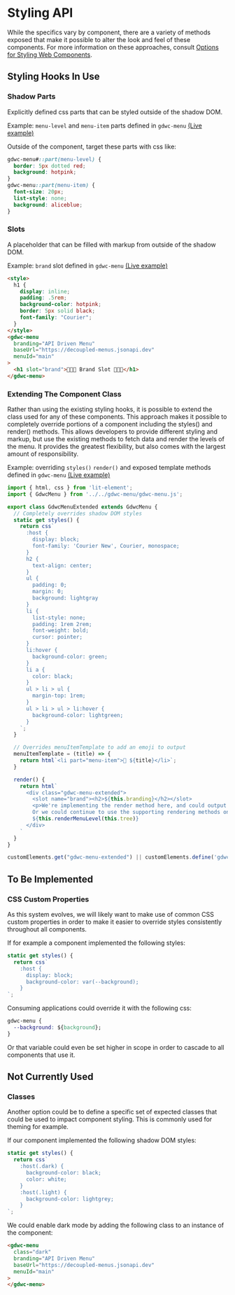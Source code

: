 
<Meta title="Overview/Styling API" />

# Styling API

While the specifics vary by component, there are a variety of methods exposed that make it possible
to alter the look and feel of these components. For more information on these approaches, consult [Options for Styling Web Components](https://nolanlawson.com/2021/01/03/options-for-styling-web-components/).

## Styling Hooks In Use

### Shadow Parts

Explicitly defined css parts that can be styled outside of the shadow DOM.

Example: `menu-level` and `menu-item` parts defined in `gdwc-menu` [(Live example)](/?path=/story/components-menu--styled-by-shadow-parts)

Outside of the component, target these parts with css like:

```css
gdwc-menu#::part(menu-level) {
  border: 5px dotted red;
  background: hotpink;
}
gdwc-menu::part(menu-item) {
  font-size: 20px;
  list-style: none;
  background: aliceblue;
}
```

### Slots

A placeholder that can be filled with markup from outside of the shadow DOM.

Example: `brand` slot defined in `gdwc-menu` [(Live example)](/?path=/story/components-menu--brand-slot-override)

```html
<style>
  h1 {
    display: inline;
    padding: .5rem;
    background-color: hotpink;
    border: 5px solid black;
    font-family: "Courier";
  }
</style>
<gdwc-menu
  branding="API Driven Menu"
  baseUrl="https://decoupled-menus.jsonapi.dev"
  menuId="main"
>
  <h1 slot="brand">👾👾👾 Brand Slot 👾👾👾</h1>
</gdwc-menu>
```

### Extending The Component Class

Rather than using the existing styling hooks, it is possible to extend the class used for any of these components.
This approach makes it possible to completely override portions of a component including the
styles() and render() methods. This allows developers to provide different styling and markup, but use the existing
methods to fetch data and render the levels of the menu. It provides the greatest flexibility, but also
comes with the largest amount of responsibility.

Example: overriding `styles()` `render()` and exposed template methods defined in `gdwc-menu` [(Live example)](/?path=/story/components-menu--class-extend-override)

```js
import { html, css } from 'lit-element';
import { GdwcMenu } from '../../gdwc-menu/gdwc-menu.js';

export class GdwcMenuExtended extends GdwcMenu {
  // Completely overrides shadow DOM styles
  static get styles() {
    return css`
      :host {
        display: block;
        font-family: 'Courier New', Courier, monospace;
      }
      h2 {
        text-align: center;
      }
      ul {
        padding: 0;
        margin: 0;
        background: lightgray
      }
      li {
        list-style: none;
        padding: 1rem 2rem;
        font-weight: bold;
        cursor: pointer;
      }
      li:hover {
        background-color: green;
      }
      li a {
        color: black;
      }
      ul > li > ul {
        margin-top: 1rem;
      }
      ul > li > ul > li:hover {
        background-color: lightgreen;
      }
    `;
  }

  // Overrides menuItemTemplate to add an emoji to output
  menuItemTemplate = (title) => {
    return html`<li part="menu-item">🍩 ${title}</li>`;
  }

  render() {
    return html`
      <div class="gdwc-menu-extended">
        <slot name="brand"><h2>${this.branding}</h2></slot>
        <p>We're implementing the render method here, and could output whatever we want.
        Or we could continue to use the supporting rendering methods on the parent class.</p>
        ${this.renderMenuLevel(this.tree)}
      </div>
    `
  }
}

customElements.get("gdwc-menu-extended") || customElements.define('gdwc-menu-extended', GdwcMenuExtended);
```

## To Be Implemented

### CSS Custom Properties

As this system evolves, we will likely want to make use of common CSS custom properties in order to make
it easier to override styles consistently throughout all components.

If for example a component implemented the following styles:

```js
static get styles() {
  return css`
    :host {
      display: block;
      background-color: var(--background);
    }
`;
```

Consuming applications could override it with the following css:

```css
gdwc-menu {
  --background: ${background};
}
```

Or that variable could even be set higher in scope in order to cascade to all components that use it.

## Not Currently Used

### Classes

Another option could be to define a specific set of expected classes that could be used
to impact component styling. This is commonly used for theming for example.

If our component implemented the following shadow DOM styles:

```js
static get styles() {
  return css`
    :host(.dark) {
      background-color: black;
      color: white;
    }
    :host(.light) {
      background-color: lightgrey;
    }
`;
```

We could enable dark mode by adding the following class to an instance of the component:

```html
<gdwc-menu
  class="dark"
  branding="API Driven Menu"
  baseUrl="https://decoupled-menus.jsonapi.dev"
  menuId="main"
>
</gdwc-menu>
```
